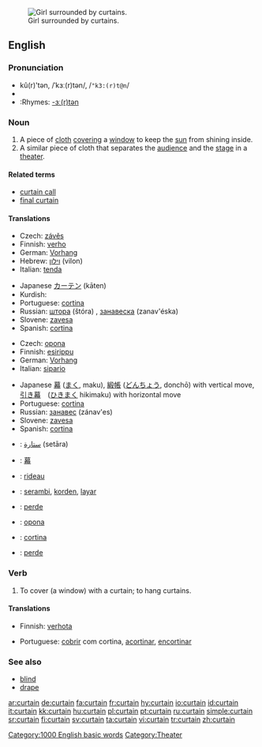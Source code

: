 [[Image:Jan Vermeer van Delft 003.jpg|thumb|Girl surrounded by curtains.]]
==English==

===Pronunciation===
* kû(r)'tən, /ˈkɜː(r)tən/, /<tt>"k3:(r)t@n</tt>/
* {{audio|en-us-curtain.ogg|Audio (US)}}
* :Rhymes: [[Rhymes:English:-ɜː(r)tən|-ɜː(r)tən]]

===Noun===
{{en-noun}}

# A piece of [[cloth]] [[cover]]ing a [[window]] to keep the [[sun]] from shining inside.
# A similar piece of cloth that separates the [[audience]] and the [[stage]] in a [[theater]].

====Related terms====
* [[curtain call]]
* [[final curtain]]

====Translations====
{{trans-top|piece of cloth covering a window}}
* Czech: [[závěs]] {{m}}
* Finnish: [[verho]]
* German: [[Vorhang]] {{m}}
* Hebrew: [[וילון]] (vilon) {{m}}
* Italian: [[tenda]] {{f}}
{{trans-mid}}
* Japanese [[カーテン]] (kāten)
* Kurdish: {{KUchar|[[په‌رده‌]]}}
* Portuguese: [[cortina]] {{f}}
* Russian: [[штора]] (štóra) {{f}}, [[занавеска]] (zanav'éska) {{f}}
* Slovene: [[zavesa]] {{f}}
* Spanish: [[cortina]] {{f}}
{{trans-bottom}}

{{trans-top|piece of cloth in a theater}}
* Czech: [[opona]] {{f}}
* Finnish: [[esirippu]]
* German: [[Vorhang]] {{m}}
* Italian: [[sipario]] {{m}}
{{trans-mid}}
* Japanese [[幕]] ([[まく]], maku), [[緞帳]] ([[どんちょう]], donchō) with vertical move, [[引き幕]]　([[ひきまく]] hikimaku) with horizontal move
* Portuguese: [[cortina]] {{f}}
* Russian: [[занавес]] (zánav'es) {{m}}
* Slovene: [[zavesa]] {{f}}
* Spanish: [[cortina]] {{f}}
{{trans-bottom}}

{{checktrans-top}}
* {{ttbc|Arabic}}: [[ستارة]] (setāra) {{f}}
* {{ttbc|CJKV Characters}}: [[幕]]
* {{ttbc|French}}: [[rideau]] {{m}}
* {{ttbc|Indonesian}}: [[serambi]], [[korden]], [[layar]]
* {{ttbc|Kurdish}}: [[perde]] {{f}}
* {{ttbc|Slovak}}: [[opona]] {{f}}
* {{ttbc|Spanish}}: [[cortina]] {{f}}
* {{ttbc|Turkish}}: [[perde]]
{{trans-bottom}}

===Verb===
{{en-verb}}

# To cover (a window) with a curtain; to hang curtains.

====Translations====
{{trans-top|to cover with a curtain}}
* Finnish: [[verhota]]
{{trans-mid}}
* Portuguese: [[cobrir]] com cortina, [[acortinar]], [[encortinar]]
{{trans-bottom}}

===See also===
* [[blind]]
* [[drape]]

[[Category:1000 English basic words]]
[[Category:Theater]]

[[ar:curtain]]
[[de:curtain]]
[[fa:curtain]]
[[fr:curtain]]
[[hy:curtain]]
[[io:curtain]]
[[id:curtain]]
[[it:curtain]]
[[kk:curtain]]
[[hu:curtain]]
[[pl:curtain]]
[[pt:curtain]]
[[ru:curtain]]
[[simple:curtain]]
[[sr:curtain]]
[[fi:curtain]]
[[sv:curtain]]
[[ta:curtain]]
[[vi:curtain]]
[[tr:curtain]]
[[zh:curtain]]